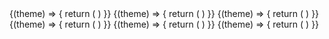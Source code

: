 
<ExampleVrt>
  <React.Fragment>
    <p-button-icon />
    <p-button-icon disabled="true" />
    <p-button-icon loading="true" />
  </React.Fragment>
</ExampleVrt>

<ExampleVrt theme="dark">
  {(theme) => {
    return (
      <React.Fragment>
        <p-button-icon theme={theme} />
        <p-button-icon theme={theme} disabled="true" />
        <p-button-icon theme={theme} loading="true" />
      </React.Fragment>
    )
  }}
</ExampleVrt>

<ExampleVrt>
  <React.Fragment>
    <p-button-icon variant="ghost" />
    <p-button-icon variant="ghost" disabled="true" />
    <p-button-icon variant="ghost" loading="true" />
  </React.Fragment>
</ExampleVrt>

<ExampleVrt theme="dark">
  {(theme) => {
    return (
      <React.Fragment>
        <p-button-icon variant="ghost" theme={theme} />
        <p-button-icon variant="ghost" theme={theme} disabled="true" />
        <p-button-icon variant="ghost" theme={theme} loading="true" />
      </React.Fragment>
    )
  }}
</ExampleVrt>

<ExampleVrt>
  <React.Fragment>
    <p-button-icon variant="transparent" />
    <p-button-icon variant="transparent" disabled="true" />
    <p-button-icon variant="transparent" loading="true" />
  </React.Fragment>
</ExampleVrt>

<ExampleVrt theme="dark">
  {(theme) => {
    return (
      <React.Fragment>
        <p-button-icon variant="transparent" theme={theme} />
        <p-button-icon variant="transparent" theme={theme} disabled="true" />
        <p-button-icon variant="transparent" theme={theme} loading="true" />
      </React.Fragment>
    )
  }}
</ExampleVrt>






<ExampleVrt>
  <React.Fragment>
    <p-button-icon href="/lorem/ipsum" />
    <p-button-icon href="/lorem/ipsum" disabled="true" />
    <p-button-icon href="/lorem/ipsum" loading="true" />
  </React.Fragment>
</ExampleVrt>

<ExampleVrt theme="dark">
  {(theme) => {
    return (
      <React.Fragment>
        <p-button-icon href="/lorem/ipsum" theme={theme} />
        <p-button-icon href="/lorem/ipsum" theme={theme} disabled="true" />
        <p-button-icon href="/lorem/ipsum" theme={theme} loading="true" />
      </React.Fragment>
    )
  }}
</ExampleVrt>

<ExampleVrt>
  <React.Fragment>
    <p-button-icon href="/lorem/ipsum" variant="ghost" />
    <p-button-icon href="/lorem/ipsum" variant="ghost" disabled="true" />
    <p-button-icon href="/lorem/ipsum" variant="ghost" loading="true" />
  </React.Fragment>
</ExampleVrt>

<ExampleVrt theme="dark">
  {(theme) => {
    return (
      <React.Fragment>
        <p-button-icon href="/lorem/ipsum" variant="ghost" theme={theme} />
        <p-button-icon href="/lorem/ipsum" variant="ghost" theme={theme} disabled="true" />
        <p-button-icon href="/lorem/ipsum" variant="ghost" theme={theme} loading="true" />
      </React.Fragment>
    )
  }}
</ExampleVrt>

<ExampleVrt>
  <React.Fragment>
    <p-button-icon href="/lorem/ipsum" variant="transparent" />
    <p-button-icon href="/lorem/ipsum" variant="transparent" disabled="true" />
    <p-button-icon href="/lorem/ipsum" variant="transparent" loading="true" />
  </React.Fragment>
</ExampleVrt>

<ExampleVrt theme="dark">
  {(theme) => {
    return (
      <React.Fragment>
        <p-button-icon href="/lorem/ipsum" variant="transparent" theme={theme} />
        <p-button-icon href="/lorem/ipsum" variant="transparent" theme={theme} disabled="true" />
        <p-button-icon href="/lorem/ipsum" variant="transparent" theme={theme} loading="true" />
      </React.Fragment>
    )
  }}
</ExampleVrt>


<ExampleVrt>
  <React.Fragment>
    <p-button-icon icon="phone" />
  </React.Fragment>
</ExampleVrt>
